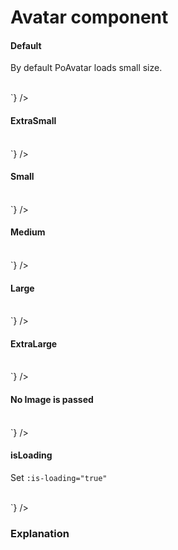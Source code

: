# Avatar component




#### Default

By default PoAvatar loads small size.

<Story of={PoAvatarStories.Avatar} />
<br />
<Source
	language="js"
	dark
	format={true}
	code={dedent`
    <PoAvatar src="/path/to/avatar.jpg" />
  `}
/>

#### ExtraSmall

<Story of={PoAvatarStories.AvatarExtraSmall} />
<br />
<Source
	language="js"
	dark
	format={true}
	code={dedent`
    <PoAvatar src="/path/to/avatar.jpg" name="Jhon Doe" avatarSize="xs" />
  `}
/>

#### Small

<Story of={PoAvatarStories.AvatarSmall} />
<br />
<Source
	language="js"
	dark
	format={true}
	code={dedent`
    <PoAvatar src="/path/to/avatar.jpg" name="Jhon Doe" avatarSize="sm" />
  `}
/>

#### Medium

<Story of={PoAvatarStories.AvatarMedium} />
<br />
<Source
	language="js"
	dark
	format={true}
	code={dedent`
    <PoAvatar src="/path/to/avatar.jpg" name="Jhon Doe" avatarSize="md" />
  `}
/>

#### Large

<Story of={PoAvatarStories.AvatarLarge} />
<br />
<Source
	language="js"
	dark
	format={true}
	code={dedent`
    <PoAvatar src="/path/to/avatar.jpg" name="Jhon Doe" avatarSize="lg" />
  `}
/>

#### ExtraLarge

<Story of={PoAvatarStories.AvatarExtraLarge} />
<br />
<Source
	language="js"
	dark
	format={true}
	code={dedent`
    <PoAvatar src="/path/to/avatar.jpg" name="Jhon Doe" avatarSize="xl" />
  `}
/>

#### No Image is passed

<div className="po-flex po-space-x-2 po-items-end">
	<Story of={PoAvatarStories.AvatarNoImageExtraSmall} />
	<Story of={PoAvatarStories.AvatarNoImage} />
	<Story of={PoAvatarStories.AvatarNoImageMedium} />
</div>
<br />
<Source
	language="js"
	dark
	format={true}
	code={dedent`
    <PoAvatar name="Jhon Doe" avatarSize="xl" />
  `}
/>

#### isLoading

Set `:is-loading="true"`

<div className="po-flex po-space-x-2 po-items-end">
	<Story of={PoAvatarStories.isLoading} />
</div>
<br />
<Source
	language="js"
	dark
	format={true}
	code={dedent`
    <PoAvatar name="Jhon Doe" avatarSize="xl" />
  `}
/>

### Explanation

<ArgTypes of={PoAvatarStories} />
